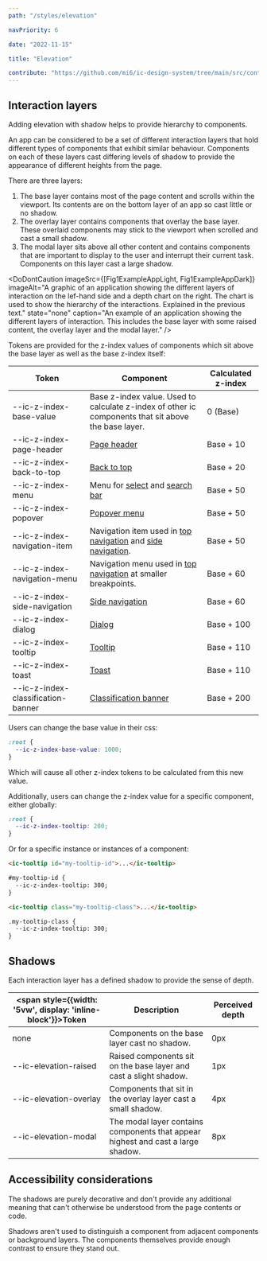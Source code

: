 ```yaml
---
path: "/styles/elevation"

navPriority: 6

date: "2022-11-15"

title: "Elevation"

contribute: "https://github.com/mi6/ic-design-system/tree/main/src/content/structured/styles/elevation.mdx"
---
```



## Interaction layers

Adding elevation with shadow helps to provide hierarchy to components.

An app can be considered to be a set of different interaction layers that hold different types of components that exhibit similar behaviour. Components on each of these layers cast differing levels of shadow to provide the appearance of different heights from the page.

There are three layers:

1. The base layer contains most of the page content and scrolls within the viewport. Its contents are on the bottom layer of an app so cast little or no shadow.
2. The overlay layer contains components that overlay the base layer. These overlaid components may stick to the viewport when scrolled and cast a small shadow.
3. The modal layer sits above all other content and contains components that are important to display to the user and interrupt their current task. Components on this layer cast a large shadow.

<DoDontCaution
  imageSrc={[Fig1ExampleAppLight, Fig1ExampleAppDark]}
  imageAlt="A graphic of an application showing the different layers of interaction on the lef-hand side and a depth chart on the right. The chart is used to show the hierarchy of the interactions. Explained in the previous text."
  state="none"
  caption="An example of an application showing the different layers of interaction. This includes the base layer with some raised content, the overlay layer and the modal layer."
/>

Tokens are provided for the z-index values of components which sit above the base layer as well as the base z-index itself:

| <span class="css-token-header">**Token**</span>                   | **Component**                                                                                                            | **Calculated z-index** |
| ----------------------------------------------------------------- | ------------------------------------------------------------------------------------------------------------------------ | ---------------------- |
| <span class="css-token">--ic-z-index-base-value</span>            | Base z-index value. Used to calculate z-index of other ic components that sit above the base layer.                      | 0 (Base)               |
| <span class="css-token">--ic-z-index-page-header</span>           | [Page header](/components/page-header)                                                                                   | Base + 10              |
| <span class="css-token">--ic-z-index-back-to-top</span>           | [Back to top](/components/back-to-top)                                                                                   | Base + 20              |
| <span class="css-token">--ic-z-index-menu</span>                  | Menu for [select](/components/select) and [search bar](/components/search-bar)                                           | Base + 50              |
| <span class="css-token">--ic-z-index-popover</span>               | [Popover menu](/components/popover-menu)                                                                                 | Base + 50              |
| <span class="css-token">--ic-z-index-navigation-item</span>       | Navigation item used in [top navigation](/components/top-navigation) and [side navigation](/components/side-navigation). | Base + 50              |
| <span class="css-token">--ic-z-index-navigation-menu</span>       | Navigation menu used in [top navigation](/components/top-navigation) at smaller breakpoints.                             | Base + 60              |
| <span class="css-token">--ic-z-index-side-navigation</span>       | [Side navigation](/components/side-navigation)                                                                           | Base + 60              |
| <span class="css-token">--ic-z-index-dialog</span>                | [Dialog](/components/dialog)                                                                                             | Base + 100             |
| <span class="css-token">--ic-z-index-tooltip</span>               | [Tooltip](/components/tooltip)                                                                                           | Base + 110             |
| <span class="css-token">--ic-z-index-toast</span>                 | [Toast](/components/toast)                                                                                               | Base + 110             |
| <span class="css-token">--ic-z-index-classification-banner</span> | [Classification banner](/components/classification-banner)                                                               | Base + 200             |

Users can change the base value in their css:

```css
:root {
  --ic-z-index-base-value: 1000;
}
```

Which will cause all other z-index tokens to be calculated from this new value.

Additionally, users can change the z-index value for a specific component, either globally:

```css
:root {
  --ic-z-index-tooltip: 200;
}
```

Or for a specific instance or instances of a component:

<!-- prettier-ignore-start -->
```html
<ic-tooltip id="my-tooltip-id">...</ic-tooltip>

#my-tooltip-id {
  --ic-z-index-tooltip: 300;
}
```

```html
<ic-tooltip class="my-tooltip-class">...</ic-tooltip>

.my-tooltip-class {
  --ic-z-index-tooltip: 300;
}
```
<!-- prettier-ignore-end -->

## Shadows

Each interaction layer has a defined shadow to provide the sense of depth.

| <span style={{width: '5vw', display: 'inline-block'}}>**Token**</span> | **Description**                                                                  | **Perceived depth** |
| ---------------------------------------------------------------------- | -------------------------------------------------------------------------------- | ------------------- |
| none                                                                   | Components on the base layer cast no shadow.                                     | 0px                 |
| <span class="css-token">--ic-elevation-raised</span>                   | Raised components sit on the base layer and cast a slight shadow.                | 1px                 |
| <span class="css-token">--ic-elevation-overlay</span>                  | Components that sit in the overlay layer cast a small shadow.                    | 4px                 |
| <span class="css-token">--ic-elevation-modal</span>                    | The modal layer contains components that appear highest and cast a large shadow. | 8px                 |

## Accessibility considerations

The shadows are purely decorative and don't provide any additional meaning that can't otherwise be understood from the page contents or code.

Shadows aren't used to distinguish a component from adjacent components or background layers. The components themselves provide enough contrast to ensure they stand out.
